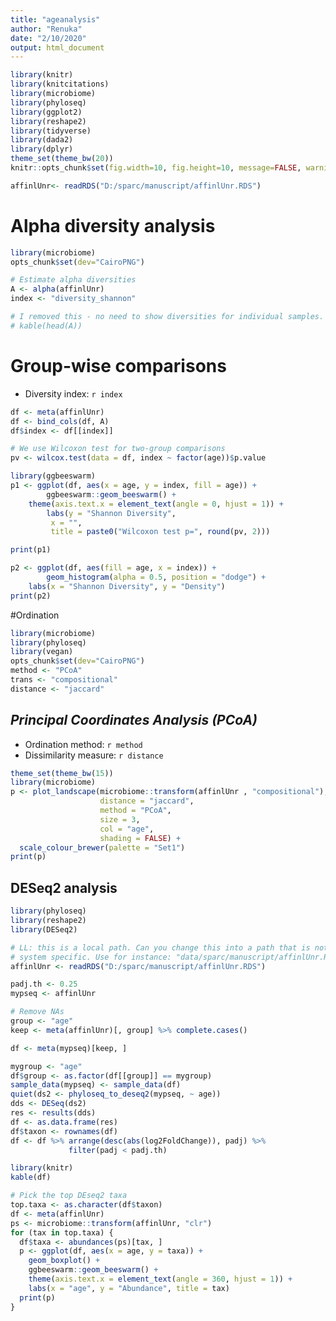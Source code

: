 ---
title: "ageanalysis"
author: "Renuka"
date: "2/10/2020"
output: html_document
---

```{r alpha, message=F, echo=F, echo=FALSE}
library(knitr)
library(knitcitations)
library(microbiome)
library(phyloseq)
library(ggplot2)
library(reshape2)
library(tidyverse)
library(dada2)
library(dplyr)
theme_set(theme_bw(20))
knitr::opts_chunk$set(fig.width=10, fig.height=10, message=FALSE, warning=FALSE)

affinlUnr<- readRDS("D:/sparc/manuscript/affinlUnr.RDS")

```
# Alpha diversity analysis

```{r alpha1, echo=FALSE, message=FALSE, warning=FALSE}
library(microbiome)
opts_chunk$set(dev="CairoPNG")

# Estimate alpha diversities
A <- alpha(affinlUnr)
index <- "diversity_shannon"

# I removed this - no need to show diversities for individual samples. / LL
# kable(head(A))
```


# Group-wise comparisons
* Diversity index: `r index`

```{r group_comp, echo=FALSE, echo=FALSE, message=FALSE, fig.width=10, fig.height=8, fig.show="keep", out.width="50%"}
df <- meta(affinlUnr)
df <- bind_cols(df, A)
df$index <- df[[index]]

# We use Wilcoxon test for two-group comparisons
pv <- wilcox.test(data = df, index ~ factor(age))$p.value

library(ggbeeswarm)
p1 <- ggplot(df, aes(x = age, y = index, fill = age)) +
        ggbeeswarm::geom_beeswarm() +
	theme(axis.text.x = element_text(angle = 0, hjust = 1)) +
        labs(y = "Shannon Diversity",
	     x = "",
	     title = paste0("Wilcoxon test p=", round(pv, 2)))

print(p1)

p2 <- ggplot(df, aes(fill = age, x = index)) +
        geom_histogram(alpha = 0.5, position = "dodge") +
	labs(x = "Shannon Diversity", y = "Density")
print(p2)

```







#Ordination

```{r init, echo=FALSE, message=FALSE}
library(microbiome)
library(phyloseq)
library(vegan)
opts_chunk$set(dev="CairoPNG")
method <- "PCoA"
trans <- "compositional"
distance <- "jaccard"
```

## *Principal Coordinates Analysis (PCoA)*

* Ordination method: `r method`
* Dissimilarity measure: `r distance`

```{r pcoa, echo=FALSE, message=FALSE, fig.width=9, fig.height=5, out.width="50%", fig.show="hold"}
theme_set(theme_bw(15))
library(microbiome)
p <- plot_landscape(microbiome::transform(affinlUnr , "compositional"),
                    distance = "jaccard",
                    method = "PCoA",
                    size = 3,
                    col = "age",
                    shading = FALSE) +
  scale_colour_brewer(palette = "Set1")		    
print(p)
```

## DESeq2 analysis



```{r DESeq2, echo=FALSE, message=FALSE, fig.width=5, fig.height=5, out.width="25%", fig.show="hold"}
library(phyloseq)
library(reshape2)
library(DESeq2)

# LL: this is a local path. Can you change this into a path that is not
# system specific. Use for instance: "data/sparc/manuscript/affinlUnr.RDS"
affinlUnr <- readRDS("D:/sparc/manuscript/affinlUnr.RDS")

padj.th <- 0.25
mypseq <- affinlUnr

# Remove NAs
group <- "age"
keep <- meta(affinlUnr)[, group] %>% complete.cases()

df <- meta(mypseq)[keep, ]

mygroup <- "age"
df$group <- as.factor(df[[group]] == mygroup)
sample_data(mypseq) <- sample_data(df)
quiet(ds2 <- phyloseq_to_deseq2(mypseq, ~ age))
dds <- DESeq(ds2)
res <- results(dds)
df <- as.data.frame(res)
df$taxon <- rownames(df)
df <- df %>% arrange(desc(abs(log2FoldChange)), padj) %>%
             filter(padj < padj.th) 

library(knitr)
kable(df)

# Pick the top DEseq2 taxa
top.taxa <- as.character(df$taxon)
df <- meta(affinlUnr)
ps <- microbiome::transform(affinlUnr, "clr")
for (tax in top.taxa) {
  df$taxa <- abundances(ps)[tax, ]
  p <- ggplot(df, aes(x = age, y = taxa)) +
    geom_boxplot() +
    ggbeeswarm::geom_beeswarm() +    
    theme(axis.text.x = element_text(angle = 360, hjust = 1)) +
    labs(x = "age", y = "Abundance", title = tax)
  print(p)
}
```


